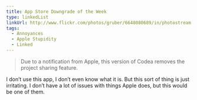 ```yaml
---
title: App Store Downgrade of the Week
type: linkedList
linkUrl: http://www.flickr.com/photos/gruber/6648080689/in/photostream
tags:
  - Annoyances
  - Apple Stupidity
  - Linked
---
```


> Due to a notification from Apple, this version of Codea removes the project sharing feature.

I don’t use this app, I don’t even know what it is. But this sort of thing is just irritating. I don’t have a lot of issues with things Apple does, but this would be one of them.
